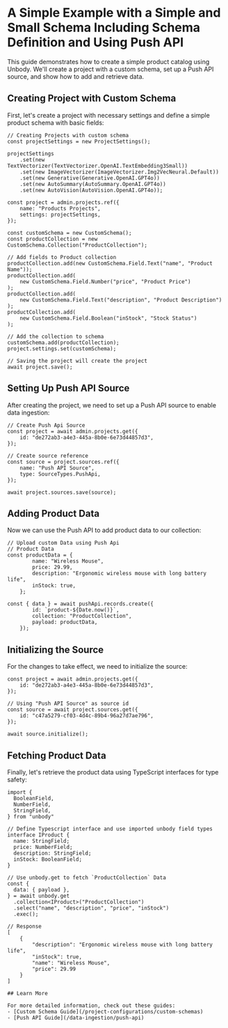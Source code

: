
# A Simple Example with a Simple and Small Schema Including Schema Definition and Using Push API

This guide demonstrates how to create a simple product catalog using Unbody. We'll create a project with a custom schema, set up a Push API source, and show how to add and retrieve data.

## Creating Project with Custom Schema

First, let's create a project with necessary settings and define a simple product schema with basic fields:

```tsx 
// Creating Projects with custom schema
const projectSettings = new ProjectSettings();

projectSettings
    .set(new TextVectorizer(TextVectorizer.OpenAI.TextEmbedding3Small))
    .set(new ImageVectorizer(ImageVectorizer.Img2VecNeural.Default))
    .set(new Generative(Generative.OpenAI.GPT4o))
    .set(new AutoSummary(AutoSummary.OpenAI.GPT4o))
    .set(new AutoVision(AutoVision.OpenAI.GPT4o));

const project = admin.projects.ref({
    name: "Products Projects",
    settings: projectSettings,
});

const customSchema = new CustomSchema();
const productCollection = new CustomSchema.Collection("ProductCollection");

// Add fields to Product collection
productCollection.add(new CustomSchema.Field.Text("name", "Product Name"));
productCollection.add(
    new CustomSchema.Field.Number("price", "Product Price")
);
productCollection.add(
    new CustomSchema.Field.Text("description", "Product Description")
);
productCollection.add(
    new CustomSchema.Field.Boolean("inStock", "Stock Status")
);

// Add the collection to schema
customSchema.add(productCollection);
project.settings.set(customSchema);
    
// Saving the project will create the project
await project.save();
```

## Setting Up Push API Source

After creating the project, we need to set up a Push API source to enable data ingestion:

```tsx 
// Create Push Api Source
const project = await admin.projects.get({
    id: "de272ab3-a4e3-445a-8b0e-6e73d44857d3",
});

// Create source reference
const source = project.sources.ref({
    name: "Push API Source",
    type: SourceTypes.PushApi,
});

await project.sources.save(source);
```

## Adding Product Data

Now we can use the Push API to add product data to our collection:

```tsx 
// Upload custom Data using Push Api
// Product Data
const productData = {
        name: "Wireless Mouse",
        price: 29.99,
        description: "Ergonomic wireless mouse with long battery life",
        inStock: true,
    };
      
const { data } = await pushApi.records.create({
        id: `product-${Date.now()}`,
        collection: "ProductCollection",
        payload: productData,
    });      
```

## Initializing the Source

For the changes to take effect, we need to initialize the source:

```tsx 
const project = await admin.projects.get({
    id: "de272ab3-a4e3-445a-8b0e-6e73d44857d3",
});

// Using "Push API Source" as source id
const source = await project.sources.get({
    id: "c47a5279-cf03-4d4c-89b4-96a27d7ae796",
});

await source.initialize();
```

## Fetching Product Data

Finally, let's retrieve the product data using TypeScript interfaces for type safety:

```tsx 
import {
  BooleanField,
  NumberField,
  StringField,
} from "unbody"

// Define Typescript interface and use imported unbody field types
interface IProduct {
  name: StringField;
  price: NumberField;
  description: StringField;
  inStock: BooleanField;
}

// Use unbody.get to fetch `ProductCollection` Data
const {
  data: { payload },
} = await unbody.get
  .collection<IProduct>("ProductCollection")
  .select("name", "description", "price", "inStock")
  .exec();

// Response
[
    {
        "description": "Ergonomic wireless mouse with long battery life",
        "inStock": true,
        "name": "Wireless Mouse",
        "price": 29.99
    }
]

## Learn More

For more detailed information, check out these guides:
- [Custom Schema Guide](/project-configurations/custom-schemas)
- [Push API Guide](/data-ingestion/push-api)